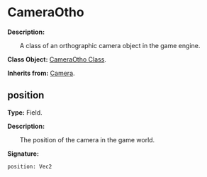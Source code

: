 
# CameraOtho

**Description:**

&emsp;&emsp;A class of an orthographic camera object in the game engine.

**Class Object:** [CameraOtho Class](/docs/api/Class%20Object/CameraOtho).

**Inherits from:** [Camera](/docs/api/Class/Camera).

## position

**Type:** Field.

**Description:**

&emsp;&emsp;The position of the camera in the game world.

**Signature:**
```tl
position: Vec2
```